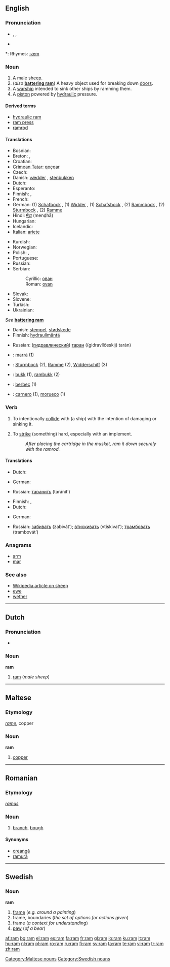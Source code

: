 {{see|Ram|RAM|ram-|ramm-}}
{{wikipedia|dab=ram}}
==English==

===Pronunciation===
* {{enPR|răm}}, {{IPA|/ræm/}}, {{SAMPA|/r{m/}}
* {{audio|en-us-ram.ogg|Audio (US)}}

*: Rhymes: [[Rhymes:English:-æm|-æm]]

===Noun===
{{en-noun}}

# A male [[sheep]].
# (''also'' '''[[battering ram]]''') A heavy object used for breaking down [[door]]s.
# A [[warship]] intended to sink other ships by ramming them.
# A [[piston]] powered by [[hydraulic]] pressure.

====Derived terms====
* [[hydraulic ram]]
* [[ram press]]
* [[ramrod]]

====Translations====
{{trans-top|male sheep}}
* Bosnian: {{t-|bs|ovan|m}}
* Breton: {{t+|br|maout|m|xs=Breton}}, {{t-|br|tourz|m|xs=Breton}}
* Croatian: {{t-|hr|ovan|m}}
* [[Crimean Tatar]]: [[qoçqar]]
* Czech: {{t-|cs|beran|m}}
* Danish: [[vædder]] {{m}}, [[stenbukken]] {{c}}
* Dutch: {{t+|nl|ram|m}}
* Esperanto: {{t-|eo|virŝafo|xs=Esperanto}}
* Finnish: {{t+|fi|pässi}}, {{t+|fi|oinas}}
* French: {{t+|fr|bélier|m}}
* German: (1) [[Schafbock]] {{m}}, (1) [[Widder]] {{m}}, (1) [[Schafsbock]] {{m}}, (2) [[Rammbock]] {{m}}, (2) [[Sturmbock]] {{m}}, (2) [[Ramme]] {{f}}
* Hindi: [[मेंढ़ा]] (menḍhā) {{m}}
* Hungarian: {{t+|hu|kos}}
* Icelandic: {{t+|is|hrútur|m}}
* Italian: [[ariete]] {{m}}<!--"montone" is a wether, which is not the same thing-->
{{trans-mid}}
* Kurdish: {{t+|ku|به‌ران|sc=KUchar}}
* Norwegian: {{t+|no|vær|m}}
* Polish: {{t+|pl|tryk|m}}, {{t+|pl|baran|m}}
* Portuguese: {{t+|pt|carneiro|m}}
* Russian: {{t+|ru|баран|m|tr=barán|sc=Cyrl}}
* Serbian:
*: Cyrillic: [[ован#Serbian|ован]] {{m}}
*: Roman: [[ovan#Serbian|ovan]] {{m}}
* Slovak: {{t-|sk|baran|m}}
* Slovene: {{t+|sl|oven|m}}
* Turkish: {{t+|tr|koç}}
* Ukrainian: {{t-|uk|баран|tr=barán|sc=Cyrl|xs=Ukrainian}}
{{trans-bottom}}

{{trans-top|battering ram}}
''See'' '''[[battering ram]]'''
{{trans-bottom}}

{{trans-top|warship that sinks other ships by ramming them}}
{{trans-mid}}
{{trans-bottom}}

{{trans-top|piston powered by hydraulic pressure}}
* Danish: [[stempel]], [[stødslæde]]
* Finnish: [[hydraulimäntä]]
{{trans-mid}}
* Russian: ([[гидравлический]]) [[таран]] ((gidravlíčeskij) tarán) {{m}}
{{trans-bottom}}

{{checktrans-top}}
* {{ttbc|Catalan}}: [[marrà]] {{m}} (1)
* {{ttbc|German}}: [[Sturmbock]] {{m}} (2), [[Ramme]] {{f}} (2), [[Widderschiff]] {{n}} (3)
* {{ttbc|Norwegian}}: [[bukk]] {{m}} (1), [[rambukk]] {{m}} (2)
* {{ttbc|Romanian}}: [[berbec]] (1)
* {{ttbc|Spanish}}: [[carnero]] {{m}} (1), [[morueco]] {{m}} (1)
{{trans-bottom}}

===Verb===
{{en-verb|ram|m|ed}}

# {{transitive}} To intentionally [[collide]] with (a ship) with the intention of damaging or sinking it.
# {{transitive}} To [[strike]] (something) hard, especially with an implement.
#: ''After placing the cartridge in the musket, ram it down securely with the ramrod.''

====Translations====
{{trans-top|intentionally collide with (a ship)}}
* Dutch: {{t-|nl|rammen}}
{{trans-mid}}
* German: {{t-|de|rammen}}
{{trans-mid}}
* Russian: [[таранить]] (taránit’)
{{trans-bottom}}

{{trans-top|strike (something) hard}}
* Finnish: {{t+|fi|iskeä}}, {{t+|fi|lyödä}}
* Dutch: {{t-|nl|rammen}}
{{trans-mid}}
* German: {{t-|de|rammen}}
{{trans-mid}}
* Russian: [[забивать]] (zabivát’); [[втискивать]] (vtískivat’); [[трамбовать]] (trambovát’)
{{trans-bottom}}

===Anagrams===
* [[arm]]
* [[mar]]

===See also===
* [[w:sheep|Wikipedia article on sheep]]
* [[ewe]]
* [[wether]]

----

==Dutch==

===Pronunciation===
* {{IPA|/ram/}}

===Noun===
'''ram'''

# [[ram#English|ram]] (''male sheep'')

----

==Maltese==

===Etymology===
{{It.}} ''[[rame]]'', copper

===Noun===
'''ram'''

# [[copper]]

[[Category:Maltese nouns]]

----

==Romanian==

===Etymology===
{{L.|ro}} ''[[ramus]]''

===Noun===
{{ro-noun|gend=n|pl=ramuri}}

# {{rare|lang=ro}} [[branch]], [[bough]]

====Synonyms====
* [[creangă]]
* [[ramură]]

----

==Swedish==

===Noun===
'''ram''' {{c}}
{{sv-noun-reg-ar}}

# [[frame]] (''e.g. around a painting'')
# frame, boundaries (''the set of options for actions given'')
# frame (''a context for understanding'')
# [[paw]] (''of a bear'')

[[Category:Swedish nouns]]


[[af:ram]]
[[bg:ram]]
[[el:ram]]
[[es:ram]]
[[fa:ram]]
[[fr:ram]]
[[gl:ram]]
[[io:ram]]
[[ku:ram]]
[[lt:ram]]
[[hu:ram]]
[[nl:ram]]
[[pl:ram]]
[[ro:ram]]
[[ru:ram]]
[[fi:ram]]
[[sv:ram]]
[[ta:ram]]
[[te:ram]]
[[vi:ram]]
[[tr:ram]]
[[zh:ram]]
